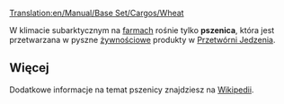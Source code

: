 [[Translation:en/Manual/Base Set/Cargos/Wheat]]

{{en/Manual/Base Set/Cargos/Cargo|name=Pszenica
|image=en/Manual/Base Set/Cargos/Grain.png
|produced=[[en/Manual/Base Set/Industries/Farm|Farma]]
|accepted=[[en/Manual/Base Set/Industries/Food Processing Plant|Przetwórnia jedzenia]]
}}

W klimacie subarktycznym na [[en/Manual/Base Set/Industries/Farm|farmach]] rośnie tylko '''pszenica''', która jest przetwarzana w  pyszne [[en/Manual/Base Set/Cargos/Food|żywnościowe]] produkty w  [[en/Manual/Base Set/Industries/Food Processing Plant|Przetwórni Jedzenia]].

==Więcej==
Dodatkowe informacje na temat pszenicy znajdziesz na [http://pl.wikipedia.org/wiki/Pszenica Wikipedii].